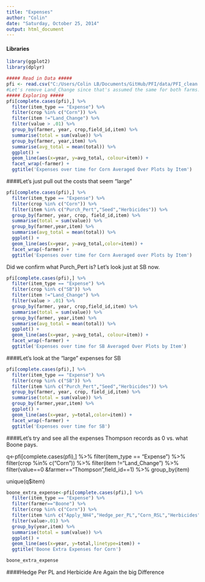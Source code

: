 ```yaml
---
title: "Expenses"
author: "Colin"
date: "Saturday, October 25, 2014"
output: html_document
---
```


#### Libraries 
```r
library(ggplot2)
library(dplyr)

##### Read in Data #####
pfi <- read.csv("C:/Users/Colin LB/Documents/GitHub/PFI/data/PFI_clean.csv")
#Let's remove Land_Change since that's assumed the same for both farms.
##### Exploring #####
pfi[complete.cases(pfi),] %>% 
  filter(item_type == "Expense") %>%
  filter(crop %in% c("Corn")) %>%
  filter(item !="Land_Change") %>%
  filter(value > .01) %>%
  group_by(farmer, year, crop,field_id,item) %>%
  summarise(total = sum(value)) %>%
  group_by(farmer, year,item) %>%
  summarise(avg_total = mean(total)) %>%
  ggplot() +
  geom_line(aes(x=year, y=avg_total, colour=item)) +
  facet_wrap(~farmer) +
  ggtitle('Expenses over time for Corn Averaged Over Plots by Item')
```

####Let's just pull out the costs that seem "large"

```r
pfi[complete.cases(pfi),] %>% 
  filter(item_type == "Expense") %>%
  filter(crop %in% c("Corn")) %>%
  filter(item %in% c("Purch_Pert","Seed","Herbicides")) %>%
  group_by(farmer, year, crop, field_id,item) %>%
  summarise(total = sum(value)) %>%
  group_by(farmer,year,item) %>%
  summarise(avg_total = mean(total)) %>%
  ggplot() +
  geom_line(aes(x=year, y=avg_total,color=item)) +
  facet_wrap(~farmer) +
  ggtitle('Expenses over time for Corn Averaged over Plots by Item')
```

Did we confirm what Purch_Pert is?  Let's look just at SB now.
```r
pfi[complete.cases(pfi),] %>% 
  filter(item_type == "Expense") %>%
  filter(crop %in% c("SB")) %>%
  filter(item !="Land_Change") %>%
  filter(value > .01) %>%
  group_by(farmer, year, crop,field_id,item) %>%
  summarise(total = sum(value)) %>%
  group_by(farmer, year,item) %>%
  summarise(avg_total = mean(total)) %>%
  ggplot() +
  geom_line(aes(x=year, y=avg_total, colour=item)) +
  facet_wrap(~farmer) +
  ggtitle('Expenses over time for SB Averaged Over Plots by Item')
```

####Let's look at the "large" expenses for SB

```r
pfi[complete.cases(pfi),] %>% 
  filter(item_type == "Expense") %>%
  filter(crop %in% c("SB")) %>%
  filter(item %in% c("Purch_Pert","Seed","Herbicides")) %>%
  group_by(farmer, year, crop, field_id,item) %>%
  summarise(total = sum(value)) %>%
  group_by(farmer,year,item) %>%
  ggplot() +
  geom_line(aes(x=year, y=total,color=item)) +
  facet_wrap(~farmer) +
  ggtitle('Expenses over time for SB')
```


####Let's try and see all the expenses Thompson records as 0 vs. what Boone pays.


q<-pfi[complete.cases(pfi),] %>% 
  filter(item_type == "Expense") %>%
  filter(crop %in% c("Corn")) %>%
  filter(item !="Land_Change") %>%
  filter(value==0 &farmer=="Thompson",field_id==1) %>%
  group_by(item)
  
unique(q$item)


```r
boone_extra_expense<-pfi[complete.cases(pfi),] %>% 
  filter(item_type == "Expense") %>%
  filter(farmer=="Boone") %>%
  filter(crop %in% c("Corn")) %>%
  filter(item %in% c("Apply_NH4","Hedge_per_PL","Corn_RSL","Herbicides","Spring_Tillage","Chop_StksCc","Spray_per_Walk","Purch_pert","Fall_Tillage")) %>%
  filter(value>.01) %>%
  group_by(year,item) %>%
  summarise(total = sum(value)) %>%
  ggplot() +
  geom_line(aes(x=year, y=total,linetype=item)) +
  ggtitle('Boone Extra Expenses for Corn')

boone_extra_expense
```


####Hedge Per PL and Herbicide Are Again the big Difference



